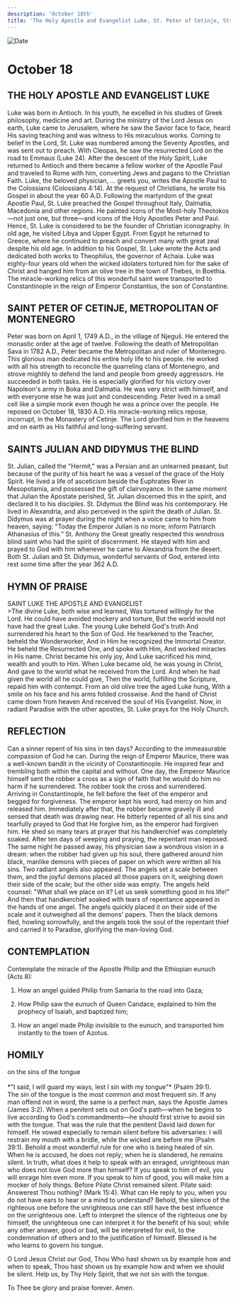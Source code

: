 ```yaml
---
description: 'October 18th'
title: 'The Holy Apostle and Evangelist Luke, St. Peter of Cetinje, Sts. Julian and Didymus the Blind'
---
```


<CustomPaginator />
<RunningHead />

<Image src="/title-imprint.png" height={68} width={50} alt="Date" className="title-imprint"/>

# <div id="date">October <Image className="four-dot" src="/four-dot.png" height={15} width={15} alt="" />18</div>

## THE HOLY APOSTLE AND EVANGELIST LUKE

Luke was born in Antioch. In his youth, he excelled in his studies of Greek philosophy, medicine and art. During the ministry of the Lord Jesus on earth, Luke came to Jerusalem, where he saw the Savior face to face, heard His saving teaching and was witness to His miraculous works. Coming to belief in the Lord, St. Luke was numbered among the Seventy Apostles, and was sent out to preach. With Cleopas, he saw the resurrected Lord on the road to Emmaus (Luke 24). After the descent of the Holy Spirit, Luke returned to Antioch and there became a fellow worker of the Apostle Paul and traveled to Rome with him, converting Jews and pagans to the Christian Faith. Luke, the beloved physician, … greets you, writes the Apostle Paul to the Colossians (Colossians 4:14). At the request of Christians, he wrote his Gospel in about the year 60 A.D. Following the martyrdom of the great Apostle Paul, St. Luke preached the Gospel throughout Italy, Dalmatia, Macedonia and other regions. He painted icons of the Most-holy Theotokos—not just one, but three—and icons of the Holy Apostles Peter and Paul. Hence, St. Luke is considered to be the founder of Christian iconography. In old age, he visited Libya and Upper Egypt. From Egypt he returned to Greece, where he continued to preach and convert many with great zeal despite his old age. In addition to his Gospel, St. Luke wrote the Acts and dedicated both works to Theophilus, the governor of Achaia. Luke was eighty-four years old when the wicked idolaters tortured him for the sake of Christ and hanged him from an olive tree in the town of Thebes, in Boethia. The miracle-working relics of this wonderful saint were transported to Constantinople in the reign of Emperor Constantius, the son of Constantine.

## SAINT PETER OF CETINJE, METROPOLITAN OF MONTENEGRO

Peter was born on April 1, 1749 A.D., in the village of Njeguš. He entered the monastic order at the age of twelve. Following the death of Metropolitan Sava in 1782 A.D., Peter became the Metropolitan and ruler of Montenegro. This glorious man dedicated his entire holy life to his people. He worked with all his strength to reconcile the quarreling clans of Montenegro, and strove mightily to defend the land and people from greedy aggressors. He succeeded in both tasks. He is especially glorified for his victory over Napoleon's army in Boka and Dalmatia. He was very strict with himself, and with everyone else he was just and condescending. Peter lived in a small cell like a simple monk even though he was a prince over the people. He reposed on October 18, 1830 A.D. His miracle-working relics repose, incorrupt, in the Monastery of Cetinje. The Lord glorified him in the heavens and on earth as His faithful and long-suffering servant.

## SAINTS JULIAN AND DIDYMUS THE BLIND

St. Julian, called the "Hermit," was a Persian and an unlearned peasant, but because of the purity of his heart he was a vessel of the grace of the Holy Spirit. He lived a life of asceticism beside the Euphrates River in Mesopotamia, and possessed the gift of clairvoyance. In the same moment that Julian the Apostate perished, St. Julian discerned this in the spirit, and declared it to his disciples. St. Didymus the Blind was his contemporary. He lived in Alexandria, and also perceived in the spirit the death of Julian. St. Didymus was at prayer during the night when a voice came to him from heaven, saying: "Today the Emperor Julian is no more; inform Patriarch Athanasius of this." St. Anthony the Great greatly respected this wondrous blind saint who had the spirit of discernment. He stayed with him and prayed to God with him whenever he came to Alexandria from the desert. Both St. Julian and St. Didymus, wonderful servants of God, entered into rest some time after the year 362 A.D.


## HYMN OF PRAISE
<div style={{textAlign:'center', color:'crimson', fontWeight:'bold'}}>
SAINT LUKE THE APOSTLE AND EVANGELIST
</div>
>The divine Luke, both wise and learned,  
Was tortured willingly for the Lord.  
He could have avoided mockery and torture,  
But the world would not have had the great Luke.  
The young Luke beheld God's truth  
And surrendered his heart to the Son of God.  
He hearkened to the Teacher, beheld the Wonderworker,  
And in Him he recognized the Immortal Creator.  
He beheld the Resurrected One, and spoke with Him,  
And worked miracles in His name.  
Christ became his only joy,  
And Luke sacrificed his mind, wealth and youth to Him.  
When Luke became old, he was young in Christ,  
And gave to the world what he received from the Lord.  
And when he had given the world all he could give,  
Then the world, fulfilling the Scripture, repaid him with contempt.  
From an old olive tree the aged Luke hung,  
With a smile on his face and his arms folded crosswise.  
And the hand of Christ came down from heaven  
And received the soul of His Evangelist.  
Now, in radiant Paradise with the other apostles,  
St. Luke prays for the Holy Church.  


## REFLECTION

Can a sinner repent of his sins in ten days? According to the immeasurable compassion of God he can. During the reign of Emperor Maurice, there was a well-known bandit in the vicinity of Constantinople. He inspired fear and trembling both within the capital and without. One day, the Emperor Maurice himself sent the robber a cross as a sign of faith that he would do him no harm if he surrendered. The robber took the cross and surrendered. Arriving in Constantinople, he fell before the feet of the emperor and begged for forgiveness. The emperor kept his word, had mercy on him and released him. Immediately after that, the robber became gravely ill and sensed that death was drawing near. He bitterly repented of all his sins and tearfully prayed to God that He forgive him, as the emperor had forgiven him. He shed so many tears at prayer that his handkerchief was completely soaked. After ten days of weeping and praying, the repentant man reposed. The same night he passed away, his physician saw a wondrous vision in a dream: when the robber had given up his soul, there gathered around him black, manlike demons with pieces of paper on which were written all his sins. Two radiant angels also appeared. The angels set a scale between them, and the joyful demons placed all those papers on it, weighing down their side of the scale; but the other side was empty. The angels held counsel: "What shall we place on it? Let us seek something good in his life!" And then that handkerchief soaked with tears of repentance appeared in the hands of one angel. The angels quickly placed it on their side of the scale and it outweighed all the demons' papers. Then the black demons fled, howling sorrowfully, and the angels took the soul of the repentant thief and carried it to Paradise, glorifying the man-loving God.


## CONTEMPLATION

Contemplate the miracle of the Apostle Philip and the Ethiopian eunuch (Acts 8):

1. How an angel guided Philip from Samaria to the road into Gaza;

2. How Philip saw the eunuch of Queen Candace, explained to him the prophecy of Isaiah, and baptized him;

3. How an angel made Philip invisible to the eunuch, and transported him instantly to the town of Azotus.


## HOMILY
<div style={{textAlign:'center', color:'crimson', fontWeight:'bold'}}>
on the sins of the tongue
</div>
<br />
<div style={{textAlign:'right'}}>
*"I said, I will guard my ways, lest I sin with my tongue"* (Psalm 39:1).
</div>
The sin of the tongue is the most common and most frequent sin. If any man offend not in word, the same is a perfect man, says the Apostle James (James 3:2). When a penitent sets out on God's path—when he begins to live according to God's commandments—he should first strive to avoid sin with the tongue. That was the rule that the penitent David laid down for himself. He vowed especially to remain silent before his adversaries: I will restrain my mouth with a bridle, while the wicked are before me (Psalm 39:1). Behold a most wonderful rule for one who is being healed of sin. When he is accused, he does not reply; when he is slandered, he remains silent. In truth, what does it help to speak with an enraged, unrighteous man who does not love God more than himself? If you speak to him of evil, you will enrage him even more. If you speak to him of good, you will make him a mocker of holy things. Before Pilate Christ remained silent. Pilate said: Answerest Thou nothing? (Mark 15:4). What can He reply to you, when you do not have ears to hear or a mind to understand? Behold, the silence of the righteous one before the unrighteous one can still have the best influence on the unrighteous one. Left to interpret the silence of the righteous one by himself, the unrighteous one can interpret it for the benefit of his soul; while any other answer, good or bad, will be interpreted for evil, to the condemnation of others and to the justification of himself. Blessed is he who learns to govern his tongue.

O Lord Jesus Christ our God, Thou Who hast shown us by example how and when to speak, Thou hast shown us by example how and when we should be silent. Help us, by Thy Holy Spirit, that we not sin with the tongue.

To Thee be glory and praise forever. Amen.